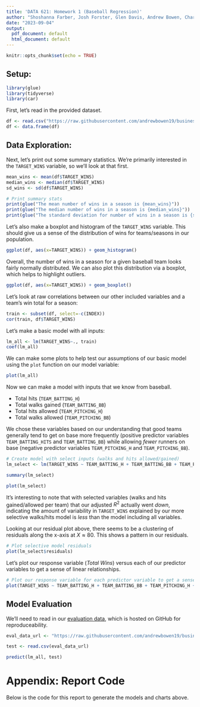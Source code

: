 ```yaml
---
title: 'DATA 621: Homework 1 (Baseball Regression)'
author: "Shoshanna Farber, Josh Forster, Glen Davis, Andrew Bowen, Charles Ugiagbe"
date: "2023-09-04"
output:
  pdf_document: default
  html_document: default
---
```


```r
knitr::opts_chunk$set(echo = TRUE)
```

## Setup:

```r
library(glue)
library(tidyverse)
library(car)
```

First, let's read in the provided dataset.

```r
df <- read.csv("https://raw.githubusercontent.com/andrewbowen19/businessAnalyticsDataMiningDATA621/main/data/moneyball-training-data.csv")
df <- data.frame(df)
```

## Data Exploration:

Next, let's print out some summary statistics. We're primarily interested in the `TARGET_WINS` variable, so we'll look at that first.

```r
mean_wins <- mean(df$TARGET_WINS)
median_wins <- median(df$TARGET_WINS)
sd_wins <- sd(df$TARGET_WINS)

# Print summary stats
print(glue("The mean number of wins in a season is {mean_wins}"))
print(glue("The median number of wins in a season is {median_wins}"))
print(glue("The standard deviation for number of wins in a season is {sd_wins}"))
```

Let's also make a boxplot and histogram of the `TARGET_WINS` variable. This should give us a sense of the distribution of wins for teams/seasons in our population.

```r
ggplot(df, aes(x=TARGET_WINS)) + geom_histogram()
```

Overall, the number of wins in a season for a given baseball team looks fairly normally distributed. We can also plot this distribution via a boxplot, which helps to highlight outliers.

```r
ggplot(df, aes(x=TARGET_WINS)) + geom_boxplot()
```

Let's look at raw correlations between our other included variables and a team's win total for a season: 

```r
train <- subset(df, select=-c(INDEX))
cor(train, df$TARGET_WINS)
```

Let's make a basic model with all inputs:

```r
lm_all <- lm(TARGET_WINS~., train)
coef(lm_all)
```

We can make some plots to help test our assumptions of our basic model using the `plot` function on our model variable:

```r
plot(lm_all)
```

Now we can make a model with inputs that we know from baseball.

- Total hits (`TEAM_BATTING_H`)
- Total walks gained (`TEAM_BATTING_BB`)
- Total hits allowed (`TEAM_PITCHING_H`)
- Total walks allowed (`TEAM_PITCHING_BB`)

We chose these variables based on our understanding that good teams generally tend to get on base more frequently (positive predictor variables `TEAM_BATTING_HITS` and `TEAM_BATTING_BB`) while allowing *fewer* runners on base (negative predictor variables `TEAM_PITCHING_H` and `TEAM_PITCHING_BB`).

```r

# Create model with select inputs (walks and hits allowed/gained)
lm_select <- lm(TARGET_WINS ~ TEAM_BATTING_H + TEAM_BATTING_BB + TEAM_PITCHING_H + TEAM_PITCHING_BB, train)

summary(lm_select)
```

```r
plot(lm_select)
```

It's interesting to note that with selected variables (walks and hits gained/allowed per team) that our adjusted $R^2$ actually went *down*, indicating the amount of variability in `TARGET_WINS` explained by our more selective walks/hits model is *less* than the model including all variables.

Looking at our residual plot above, there seems to be a clustering of residuals along the x-axis at $X \approx 80$. This shows a pattern in our residuals.

```r

# Plot selective model residuals
plot(lm_select$residuals)

```

Let's plot our response variable (*Total Wins*) versus each of our predictor variables to get a sense of linear relationships.

```r

# Plot our response variable for each predictor variable to get a sense of
plot(TARGET_WINS ~ TEAM_BATTING_H + TEAM_BATTING_BB + TEAM_PITCHING_H + TEAM_PITCHING_BB, data=train)

```

## Model Evaluation
We'll need to read in our [evaluation data](https://github.com/andrewbowen19/businessAnalyticsDataMiningDATA621/blob/main/data/moneyball-evaluation-data.csv), which is hosted on GitHub for reproduceability. 

```r
eval_data_url <- "https://raw.githubusercontent.com/andrewbowen19/businessAnalyticsDataMiningDATA621/main/data/moneyball-evaluation-data.csv"

test <- read.csv(eval_data_url)
```

```r
predict(lm_all, test)
```

# Appendix: Report Code
Below is the code for this report to generate the models and charts above.

```r
```
